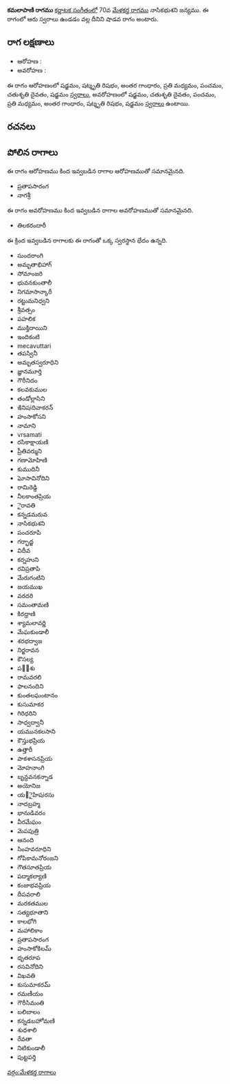 {{Infobox ragam
	| name          	= కమలాపాణి
	| synonym	    	= 
	| mela          	= 
	| chakra        	= 
	| janaka        	= 
	| type          	= శాడవ
	| arohanam      	= {{svaraC|S|R3|G3|M2|P|D2|S'}} 
	| avarohanam    	= {{svaraC|S'|D2|P|M2|G3|R3|S}}
	| jeeva         	=
	| chhaya        	=
	| nyasa         	=
	| vishesha      	= 
	| equivalent  		= 
}}
{{కర్ణాటక సంగీత రాగాలు}}
'''కమలాపాణి రాగము''' [[కర్ణాటక సంగీతం]]లో 70వ [[మేళకర్త రాగము]] నాసికభుశని జన్యము.  ఈ రాగంలో ఆరు స్వరాలు ఉండడం వల్ల దీనిని షాడవ రాగం అంటారు.


==రాగ లక్షణాలు==


* ఆరోహణ : {{svaraC|S|R3|G3|M2|P|D2|S'}} 
* అవరోహణ : {{svaraC|S'|D2|P|M2|G3|R3|S}}

ఈ రాగం ఆరోహణంలో షడ్జమం, షట్శృతి రిషభం, అంతర గాంధారం, ప్రతి మధ్యమం, పంచమం, చతుశృతి దైవతం, షడ్జమం [[స్వరాలు]], అవరోహణంలో షడ్జమం, చతుశృతి దైవతం, పంచమం, ప్రతి మధ్యమం, అంతర గాంధారం, షట్శృతి రిషభం, షడ్జమం [[స్వరాలు]] ఉంటాయి.

==రచనలు==



==పోలిన రాగాలు==
ఈ రాగం ఆరోహణము కింద ఇవ్వబడిన రాగాల ఆరోహణముతో సమానమైనది.
* ప్రతాపసారంగ
* నాగశ్రీ

ఈ రాగం అవరోహణము కింద ఇవ్వబడిన రాగాల అవరోహణముతో సమానమైనది.
* తిలకరందారీ

ఈ క్రింద ఇవ్వబడిన రాగాలకు ఈ రాగంతో ఒక్క స్వరస్థాన భేదం ఉన్నది.
* సుందరాంగి
* అమృతాభిహాగ్
* సోమాంజరి
* భువనకుంతాలీ
* నిగమాసాన్కారీ
* రట్టుమనిధ్వని
* శ్రీవత్సం
* పహలిక
* ముక్తిదాయిని
* ఇందికంటి
* mecavuttari
* తపస్వినీ
* అమృతస్వరూధిని
* జ్ఞానమూర్తి
* గౌరీనిదం
* కలవకుముల
* తండోల్లాసిని
* ఇినిషiదివాకరన్
* హంసాకోసని
* నామాని
* vrsamati
* రసికాక్షాయణి
* ప్రీతివర్ముని
* గణామోహిణి
* కుముదినీ
* ఘోసావినోదిని
* రామిరెడ్డి
* నీలకాంతప్రియ
* ైరావతి
* కన్నడమరువ
* నాసికభుశని
* పంచరూపి
* గర్భాద్జ
* విదీవ
* కర్నహుని
* రవిప్రతాపి
* మేరుగంటిని
* జయముఖ
* వరదరి
* సమంతామణి
* కిరధ్రాణి
* శ్యామలావర్ణి
* మేఘకుండాలీ
* శరభద్వాజ
* నిర్జరావన
* కౌసల్య
* పల఼శు
* రామవరలి
* ఫాలనందిని
* కుంతలఘంటానం
* కుసుమాకర
* గిరిధరిని
* సాధ్వద్వానీ
* యమునకలసాని
* కౌస్తుభప్రియ
* ఉత్తారీ
* పాకశాసనప్రియ
* మోహనాంగి
* బృన్దవనకన్నాడ
* అయోనిజ
* య౅ైహిషiరసు
* నాదబ్రహ్మ
* భానుడివరం
* వీరమేఘం
* మెపపుత్రి
* ఆనంది
* సింహవరూధిని
* గోపికామనోరంజని
* గౌతసూతప్రియ
* పద్మాకల్యాణి
* కంజాభవప్రియ
* దీపవరాలి
* మరకతముల
* సత్యభూతాని
* కాలభోగి
* మహాలికాం
* ప్రతాపసారంగ
* హంసాకోకిలమ్
* ధృతరూప
* రసవినోదిని
* విఖవతి
* కుసుమాకరమ్
* రమణీయం
* గౌరీసిమంతి
* బలిబాలం
* కన్నడబహోమణి
* శుధశాలి
* రేవతా
* నిటికుండాలీ
* పుట్టపర్తి



[[వర్గం:మేళకర్త రాగాలు]]